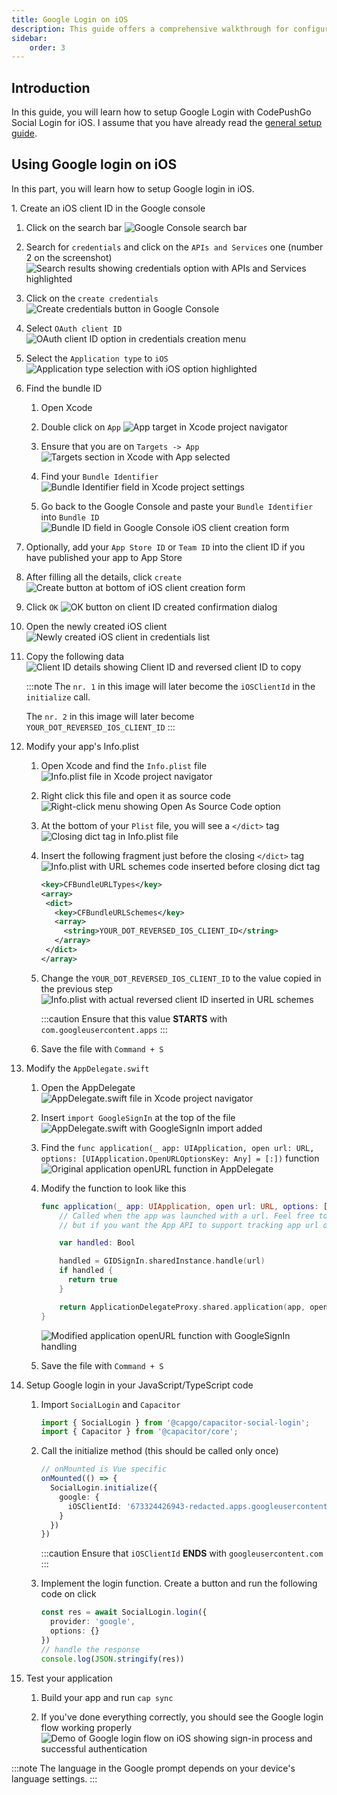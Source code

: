 ```yaml
---
title: Google Login on iOS
description: This guide offers a comprehensive walkthrough for configuring Google Login with Capacitor on iOS, detailing each step to ensure a smooth integration process.
sidebar:
    order: 3
---
```


## Introduction

In this guide, you will learn how to setup Google Login with CodePushGo Social Login for iOS.
I assume that you have already read the [general setup guide](/docs/plugins/social-login/google/general/).

## Using Google login on iOS

In this part, you will learn how to setup Google login in iOS.

<Steps>
1. Create an iOS client ID in the Google console
   
   1. Click on the search bar
      <img src="/social-login-assets/google_cons_search.png" alt="Google Console search bar" />
   
   2. Search for `credentials` and click on the `APIs and Services` one (number 2 on the screenshot)
      <img src="/social-login-assets/google_cons_cred_search.png" alt="Search results showing credentials option with APIs and Services highlighted" />
   
   3. Click on the `create credentials`
      <img src="/social-login-assets/google_cons_create_cred.png" alt="Create credentials button in Google Console" />
   
   4. Select `OAuth client ID`
      <img src="/social-login-assets/google_cons_cred_oauth.png" alt="OAuth client ID option in credentials creation menu" />
   
   5. Select the `Application type` to `iOS`
      <img src="/social-login-assets/goolge_cons_cred_type_app_tye.png" alt="Application type selection with iOS option highlighted" />
   
   6. Find the bundle ID
     
      1. Open Xcode
     
      2. Double click on `App`
         <img src="/social-login-assets/xcode_app_click.png" alt="App target in Xcode project navigator" />
     
      3. Ensure that you are on `Targets -> App`
         <img src="/social-login-assets/xcode_targets_app.png" alt="Targets section in Xcode with App selected" />
     
      4. Find your `Bundle Identifier` 
         <img src="/social-login-assets/xcode_bundle_id.png" alt="Bundle Identifier field in Xcode project settings" />
     
      5. Go back to the Google Console and paste your `Bundle Identifier` into `Bundle ID`
         <img src="/social-login-assets/google_cons_ios_bd_id.png" alt="Bundle ID field in Google Console iOS client creation form" />
   
   7. Optionally, add your `App Store ID` or `Team ID` into the client ID if you have published your app to App Store
   
   8. After filling all the details, click `create`
      <img src="/social-login-assets/google_cons_ios_cred_creat.png" alt="Create button at bottom of iOS client creation form" />
   
   9. Click `OK`
      <img src="/social-login-assets/google_cons_ios_click_ok.png" alt="OK button on client ID created confirmation dialog" />
   
   10. Open the newly created iOS client
       <img src="/social-login-assets/google_cons_open_new_ios.png" alt="Newly created iOS client in credentials list" />
   
   11. Copy the following data
       <img src="/social-login-assets/google_cons_ios_what_to_copy.png" alt="Client ID details showing Client ID and reversed client ID to copy" />
     
       :::note
       The `nr. 1` in this image will later become the `iOSClientId` in the `initialize` call.
       
       The `nr. 2` in this image will later become `YOUR_DOT_REVERSED_IOS_CLIENT_ID`
       :::

2. Modify your app's Info.plist
   
   1. Open Xcode and find the `Info.plist` file
      <img src="/social-login-assets/xcode_info_file.png" alt="Info.plist file in Xcode project navigator" />
   
   2. Right click this file and open it as source code
      <img src="/social-login-assets/xcode_open_as_src_code.png" alt="Right-click menu showing Open As Source Code option" />
   
   3. At the bottom of your `Plist` file, you will see a `</dict>` tag
      <img src="/social-login-assets/xcode_dict_tag.png" alt="Closing dict tag in Info.plist file" />
   
   4. Insert the following fragment just before the closing `</dict>` tag
      <img src="/social-login-assets/xcode_plist_inserted.png" alt="Info.plist with URL schemes code inserted before closing dict tag" />
     
      ```xml
      <key>CFBundleURLTypes</key>
      <array>
       <dict>
         <key>CFBundleURLSchemes</key>
         <array>
           <string>YOUR_DOT_REVERSED_IOS_CLIENT_ID</string>
         </array>
       </dict>
      </array>
      ```
   
   5. Change the `YOUR_DOT_REVERSED_IOS_CLIENT_ID` to the value copied in the previous step
      <img src="/social-login-assets/xcode_plist_final.png" alt="Info.plist with actual reversed client ID inserted in URL schemes" />
     
      :::caution
      Ensure that this value **STARTS** with `com.googleusercontent.apps`
      :::
   
   6. Save the file with `Command + S`

3. Modify the `AppDelegate.swift`
   
   1. Open the AppDelegate
      <img src="/social-login-assets/xcode_app_deleg.png" alt="AppDelegate.swift file in Xcode project navigator" />
   
   2. Insert `import GoogleSignIn` at the top of the file
      <img src="/social-login-assets/xcode_app_deleg_google_sign_in.png" alt="AppDelegate.swift with GoogleSignIn import added" />
   
   3. Find the `func application(_ app: UIApplication, open url: URL, options: [UIApplication.OpenURLOptionsKey: Any] = [:])` function
      <img src="/social-login-assets/xcode_app_deleg_app_fn.png" alt="Original application openURL function in AppDelegate" />
   
   4. Modify the function to look like this
     
      ```swift
      func application(_ app: UIApplication, open url: URL, options: [UIApplication.OpenURLOptionsKey: Any] = [:]) -> Bool {
          // Called when the app was launched with a url. Feel free to add additional processing here,
          // but if you want the App API to support tracking app url opens, make sure to keep this call
      
          var handled: Bool
      
          handled = GIDSignIn.sharedInstance.handle(url)
          if handled {
            return true
          }
      
          return ApplicationDelegateProxy.shared.application(app, open: url, options: options)
      }
      ```
      
      <img src="/social-login-assets/xcode_app_deleg_app_fn_mod.png" alt="Modified application openURL function with GoogleSignIn handling" />
   
   5. Save the file with `Command + S`

4. Setup Google login in your JavaScript/TypeScript code
   
   1. Import `SocialLogin` and `Capacitor`
     
      ```typescript
      import { SocialLogin } from '@capgo/capacitor-social-login';
      import { Capacitor } from '@capacitor/core';
      ```
   
   2. Call the initialize method (this should be called only once)
     
      ```typescript
      // onMounted is Vue specific
      onMounted(() => {
        SocialLogin.initialize({
          google: {
            iOSClientId: '673324426943-redacted.apps.googleusercontent.com',
          }
        })
      })
      ```
     
      :::caution
      Ensure that `iOSClientId` **ENDS** with `googleusercontent.com`
      :::
   
   3. Implement the login function. Create a button and run the following code on click
     
      ```typescript
      const res = await SocialLogin.login({
        provider: 'google',
        options: {}
      })
      // handle the response
      console.log(JSON.stringify(res))
      ```

5. Test your application
   
   1. Build your app and run `cap sync`
   
   2. If you've done everything correctly, you should see the Google login flow working properly
      <img src="/social-login-assets/google_final_ios_v2.gif" alt="Demo of Google login flow on iOS showing sign-in process and successful authentication" />
</Steps>

:::note
The language in the Google prompt depends on your device's language settings.
:::


